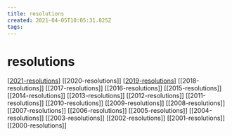 ```yaml
---
title: resolutions
created: 2021-04-05T10:05:31.825Z
tags:
---
```


# resolutions

[[2021-resolutions]]
[[2020-resolutions]]
[[2019-resolutions]]
[[2018-resolutions]]
[[2017-resolutions]]
[[2016-resolutions]]
[[2015-resolutions]]
[[2014-resolutions]]
[[2013-resolutions]]
[[2012-resolutions]]
[[2011-resolutions]]
[[2010-resolutions]]
[[2009-resolutions]]
[[2008-resolutions]]
[[2007-resolutions]]
[[2006-resolutions]]
[[2005-resolutions]]
[[2004-resolutions]]
[[2003-resolutions]]
[[2002-resolutions]]
[[2001-resolutions]]
[[2000-resolutions]]

[//begin]: # "Autogenerated link references for markdown compatibility"
[2021-resolutions]: 2021-resolutions "2021 Resolutions"
[2019-resolutions]: 2019-resolutions "2019-resolutions"
[//end]: # "Autogenerated link references"